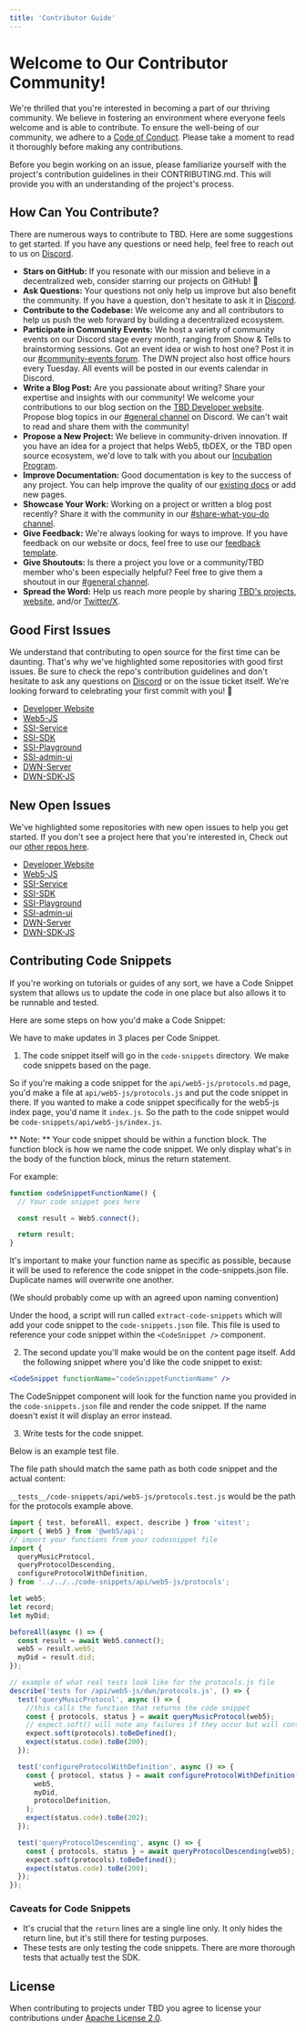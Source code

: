 ```yaml
---
title: 'Contributor Guide'
---
```



# Welcome to Our Contributor Community!

We're thrilled that you're interested in becoming a part of our thriving community. We believe in fostering an environment where everyone feels welcome and is able to contribute. To ensure the well-being of our community, we adhere to a [Code of Conduct](/open-source/code-of-conduct). Please take a moment to read it thoroughly before making any contributions.

Before you begin working on an issue, please familiarize yourself with the project's contribution guidelines in their CONTRIBUTING.md. This will provide you with an understanding of the project's process.

## How Can You Contribute?

There are numerous ways to contribute to TBD. Here are some suggestions to get started. If you have any questions or need help, feel free to reach out to us on [Discord](https://discord.gg/tbd).

- **Stars on GitHub:** If you resonate with our mission and believe in a decentralized web, consider starring our projects on GitHub! 🌟
- **Ask Questions:** Your questions not only help us improve but also benefit the community. If you have a question, don't hesitate to ask it in [Discord](https://discord.gg/tbd).
- **Contribute to the Codebase:** We welcome any and all contributors to help us push the web forward by building a decentralized ecosystem.
- **Participate in Community Events:** We host a variety of community events on our Discord stage every month, ranging from Show & Tells to brainstorming sessions. Got an event idea or wish to host one? Post it in our [#community-events forum](https://discord.com/channels/937858703112155166/1101192919706255430). The DWN project also host office hours every Tuesday. All events will be posted in our events calendar in Discord.
- **Write a Blog Post:** Are you passionate about writing? Share your expertise and insights with our community! We welcome your contributions to our blog section on the [TBD Developer website](https://developer.tbd.website/blog). Propose blog topics in our [#general channel](https://discord.com/channels/937858703112155166/937858703820980296) on Discord. We can't wait to read and share them with the community!
- **Propose a New Project:** We believe in community-driven innovation. If you have an idea for a project that helps Web5, tbDEX, or the TBD open source ecosystem, we'd love to talk with you about our [Incubation Program](https://developer.tbd.website/open-source/incubation).
- **Improve Documentation:** Good documentation is key to the success of any project. You can help improve the quality of our [existing docs](https://github.com/TBD54566975/developer.tbd.website/tree/main/site/docs) or add new pages.
- **Showcase Your Work:** Working on a project or written a blog post recently? Share it with the community in our [#share-what-you-do channel](https://discord.com/channels/937858703112155166/1098207585661878402).
- **Give Feedback:** We're always looking for ways to improve. If you have feedback on our website or docs, feel free to use our [feedback template](https://github.com/TBD54566975/developer.tbd.website/issues/new/choose).
- **Give Shoutouts:** Is there a project you love or a community/TBD member who's been especially helpful? Feel free to give them a shoutout in our [#general channel](https://discord.com/channels/937858703112155166/937858703820980296).
- **Spread the Word:** Help us reach more people by sharing [TBD's projects](https://github.com/TBD54566975), [website](https://developer.tbd.website/docs/), and/or [Twitter/X](https://twitter.com/TBDDev).

## Good First Issues

We understand that contributing to open source for the first time can be daunting. That's why we've highlighted some repositories with good first issues. Be sure to check the repo's contribution guidelines and don't hesitate to ask any questions on [Discord](https://discord.gg/tbd) or on the issue ticket itself. We're looking forward to celebrating your first commit with you! 🎉

- [Developer Website](https://github.com/TBD54566975/developer.tbd.website/issues?q=is%3Aopen+label%3A%22good+first+issue%22+no%3Aassignee)
- [Web5-JS](https://github.com/TBD54566975/web5-js/issues?q=is%3Aissue+is%3Aopen+no%3Aassignee+label%3A%22good+first+issue%22)
- [SSI-Service](https://github.com/TBD54566975/ssi-service/issues?q=is%3Aissue+is%3Aopen+no%3Aassignee+label%3A%22good+first+issue%22)
- [SSI-SDK](https://github.com/TBD54566975/ssi-sdk/issues?q=is%3Aissue+is%3Aopen+no%3Aassignee+label%3A%22good+first+issue%22)
- [SSI-Playground](https://github.com/TBD54566975/ssi-playground/issues?q=is%3Aissue+is%3Aopen+no%3Aassignee+label%3A%22good+first+issue%22)
- [SSI-admin-ui](https://github.com/TBD54566975/ssi-admin-ui/issues?q=is%3Aissue+is%3Aopen+no%3Aassignee+label%3A%22good+first+issue%22)
- [DWN-Server](https://github.com/TBD54566975/dwn-server/issues?q=is%3Aissue+is%3Aopen+no%3Aassignee+label%3A%22good+first+issue%22)
- [DWN-SDK-JS](https://github.com/TBD54566975/dwn-sdk-js/issues?q=is%3Aissue+is%3Aopen+no%3Aassignee+label%3A%22good+first+issue%22)

## New Open Issues

We've highlighted some repositories with new open issues to help you get started. If you don't see a project here that you're interested in, Check out our [other repos here](https://github.com/orgs/TBD54566975/repositories).

- [Developer Website](https://github.com/TBD54566975/developer.tbd.website/issues?q=is%3Aopen+is%3Aissue)
- [Web5-JS](https://github.com/TBD54566975/web5-js/issues?q=is%3Aissue+is%3Aopen+no%3Aassignee)
- [SSI-Service](https://github.com/TBD54566975/ssi-service/issues?q=is%3Aissue+is%3Aopen+no%3Aassignee)
- [SSI-SDK](https://github.com/TBD54566975/ssi-sdk/issues?q=is%3Aissue+is%3Aopen+no%3Aassignee)
- [SSI-Playground](https://github.com/TBD54566975/ssi-playground/issues?q=is%3Aissue+is%3Aopen+no%3Aassignee)
- [SSI-admin-ui](https://github.com/TBD54566975/ssi-admin-ui/issues?q=is%3Aissue+is%3Aopen+no%3Aassignee)
- [DWN-Server](https://github.com/TBD54566975/dwn-server/issues?q=is%3Aissue+is%3Aopen+no%3Aassignee)
- [DWN-SDK-JS](https://github.com/TBD54566975/dwn-sdk-js/issues?q=is%3Aissue+is%3Aopen+no%3Aassignee)

## Contributing Code Snippets

If you're working on tutorials or guides of any sort, we have a Code Snippet system that allows us to update the code in one place but also allows it to be runnable and tested.

Here are some steps on how you'd make a Code Snippet:

We have to make updates in 3 places per Code Snippet.

1. The code snippet itself will go in the `code-snippets` directory. We make code snippets based on the page.

So if you're making a code snippet for the `api/web5-js/protocols.md` page, you'd make a file at `api/web5-js/protocols.js` and put the code snippet in there.
If you wanted to make a code snippet specifically for the web5-js index page, you'd name it `index.js`. So the path to the code snippet would be `code-snippets/api/web5-js/index.js`.

** Note: **
Your code snippet should be within a function block. The function block is how we name the code snippet. We only display what's in the body of the function block, minus the return statement.

For example:

```js
function codeSnippetFunctionName() {
  // Your code snippet goes here

  const result = Web5.connect();

  return result;
}
```

It's important to make your function name as specific as possible, because it will be used to reference the code snippet in the code-snippets.json file. Duplicate names will overwrite one another.

(We should probably come up with an agreed upon naming convention)

Under the hood, a script will run called `extract-code-snippets` which will add your code snippet to the `code-snippets.json` file. This file is used to reference your code snippet within the `<CodeSnippet />` component.

2. The second update you'll make would be on the content page itself. Add the following snippet where you'd like the code snippet to exist:

```jsx
<CodeSnippet functionName="codeSnippetFunctionName" />
```

The CodeSnippet component will look for the function name you provided in the `code-snippets.json` file and render the code snippet. If the name doesn't exist it will display an error instead.

3. Write tests for the code snippet.

Below is an example test file.

The file path should match the same path as both code snippet and the actual content:

`__tests__/code-snippets/api/web5-js/protocols.test.js` would be the path for the protocols example above.

```js
import { test, beforeAll, expect, describe } from 'vitest';
import { Web5 } from '@web5/api';
// import your functions from your codesnippet file
import {
  queryMusicProtocol,
  queryProtocolDescending,
  configureProtocolWithDefinition,
} from '../../../code-snippets/api/web5-js/protocols';

let web5;
let record;
let myDid;

beforeAll(async () => {
  const result = await Web5.connect();
  web5 = result.web5;
  myDid = result.did;
});

// example of what real tests look like for the protocols.js file
describe('tests for /api/web5-js/dwn/protocols.js', () => {
  test('queryMusicProtocol', async () => {
    //this calls the function that returns the code snippet
    const { protocols, status } = await queryMusicProtocol(web5);
    // expect.soft() will note any failures if they occur but will continue running the test
    expect.soft(protocols).toBeDefined();
    expect(status.code).toBe(200);
  });

  test('configureProtocolWithDefinition', async () => {
    const { protocol, status } = await configureProtocolWithDefinition(
      web5,
      myDid,
      protocolDefinition,
    );
    expect(status.code).toBe(202);
  });

  test('queryProtocolDescending', async () => {
    const { protocols, status } = await queryProtocolDescending(web5);
    expect.soft(protocols).toBeDefined();
    expect(status.code).toBe(200);
  });
});
```

### Caveats for Code Snippets

- It's crucial that the `return` lines are a single line only. It only hides the return line, but it's still there for testing purposes.
- These tests are only testing the code snippets. There are more thorough tests that actually test the SDK.

## License

When contributing to projects under TBD you agree to license your contributions under [Apache License 2.0](https://github.com/TBD54566975/tbd-project-template/blob/main/LICENSE).

<Community />
